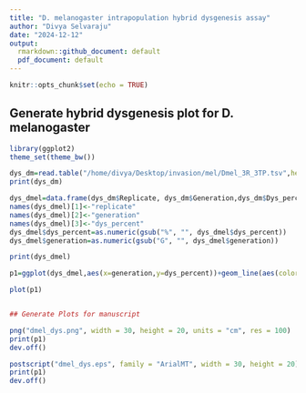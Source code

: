 ```yaml
---
title: "D. melanogaster intrapopulation hybrid dysgenesis assay"
author: "Divya Selvaraju"
date: "2024-12-12"
output:
  rmarkdown::github_document: default
  pdf_document: default
---
```


```r
knitr::opts_chunk$set(echo = TRUE)
```

## Generate hybrid dysgenesis plot for D. melanogaster

```R
library(ggplot2)
theme_set(theme_bw())

dys_dm=read.table("/home/divya/Desktop/invasion/mel/Dmel_3R_3TP.tsv",header=TRUE)
print(dys_dm)

dys_dmel=data.frame(dys_dm$Replicate, dys_dm$Generation,dys_dm$Dys_percentile)
names(dys_dmel)[1]<-"replicate"
names(dys_dmel)[2]<-"generation"
names(dys_dmel)[3]<-"dys_percent"
dys_dmel$dys_percent=as.numeric(gsub("%", "", dys_dmel$dys_percent))
dys_dmel$generation=as.numeric(gsub("G", "", dys_dmel$generation))

print(dys_dmel)

p1=ggplot(dys_dmel,aes(x=generation,y=dys_percent))+geom_line(aes(color=replicate))+geom_point(aes(color=replicate))+ ggtitle("dmel_dysgenesis")+ xlab("generations")+ylab("fraction of dysgenesis") + scale_color_manual(values=c ("firebrick", "skyblue3","chartreuse4"))

plot(p1)


## Generate Plots for manuscript

png("dmel_dys.png", width = 30, height = 20, units = "cm", res = 100)
print(p1)
dev.off()

postscript("dmel_dys.eps", family = "ArialMT", width = 30, height = 20)
print(p1)
dev.off()


```
